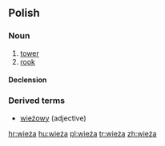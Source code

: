 ==Polish==
===Noun===
{{infl|pl|noun|g=f}}

# [[tower]]
# [[rook]] {{chess|lang=pl}}

====Declension====
{{pl-decl-noun
|wieża|wieże
|wieży|wież
|wieży|wieżom
|wieżę|wieże
|wieżą|wieżami
|wieży|wieżach
|wieżo|wieże
}}

===Derived terms===
* [[wieżowy]] (adjective)

[[hr:wieża]]
[[hu:wieża]]
[[pl:wieża]]
[[tr:wieża]]
[[zh:wieża]]